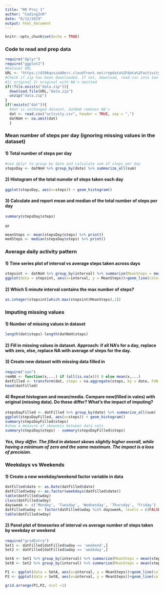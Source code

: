 ```yaml
---
title: "RR Proj 1"
author: "CodingInR"
date: "6/12/2019"
output: html_document
---
```


```r
knitr::opts_chunk$set(echo = TRUE)
```


### Code to read and prep data
```r
require("dplyr")
require("ggplot2")
#Dataset URL
URL <- "https://d396qusza40orc.cloudfront.net/repdata%2Fdata%2Factivity.zip"
#Check if zip has been downloaded. If not, download, read csv into two data frames:
#1) original 2) original with NA's omitted
if(!file.exists("data.zip")){
  download.file(URL,"data.zip")
  unzip("data.zip")
}
if(!exists("dat")){
  #dat is unchanged dataset, datNoH removes NA's
  dat <- read.csv("activity.csv", header = TRUE, sep = ",")
  datNoH <- na.omit(dat)
  }
```

### Mean number of steps per day (ignoring missing values in the dataset)
#### 1) Total number of steps per day
```r
#use dplyr to group by date and calculate sum of steps per day
stepsDay <- datNoH %>% group_by(date) %>% summarize_all(sum)
```
#### 2) Histogram of the total numebr of steps taken each day
```r
ggplot(stepsDay, aes(x=steps)) + geom_histogram()
```

#### 3) Calculate and report mean and median of the total number of steps per day

```r
summary(stepsDay$steps)
```
or
```r
meanSteps <- mean(stepsDay$steps) %>% print()
medSteps <- median(stepsDay$steps) %>% print()
```
### Average daily activity pattern
#### 1) Time series plot of interval vs average steps taken across days

```r
stepsint <- datNoH %>% group_by(interval) %>% summarize(MeanSteps = mean(steps))
ggplot(data = stepsint, aes(x=interval, y = MeanSteps))+geom_line(color = "blue")

```

#### 2) Which 5 minute interval contains the max number of steps?
```r
as.integer(stepsint[which.max(stepsint$MeanSteps),1])
```

### Imputing missing values
#### 1) Number of missing values in dataset
```r
length(dat$steps)-length(datNoH$steps)

```
#### 2) Fill in missing values in dataset.  Approach: if all NA's for a day, replace with zero, else, replace NA with average of steps for the day.
#### 3) Create new dataset with missing data filled in

```r
require("zoo")
remNA <- function(x,...) if (all(is.na(x))) 0 else mean(x,...)
datFilled <- transform(dat, steps = na.aggregate(steps, by = date, FUN = remNA))
head(datFilled)
```

#### 4) Repeat histogram and mean/media. Compare new(filled in vales) with original (missing data). Do these differ?  What's the impact of imputing?

```r
stepsDayFilled <- datFilled %>% group_by(date) %>% summarize_all(sum)
ggplot(stepsDayFilled, aes(x=steps)) + geom_histogram()
summary(stepsDayFilled$steps)
#show a measure of skewness between data sets
summary(stepsDay$steps) - summary(stepsDayFilled$steps)
```

##### Yes, they differ. The filled in dataset skews slightly higher overall, while having a minimum of zero and the same maximum. The impact is a loss of precision.

### Weekdays vs Weekends
#### 1) Create a new weekday/weekend factor variable in data

```r
datFilled$date <- as.Date(datFilled$date)
datFilled$wday <- as.factor(weekdays(datFilled$date))
table(datFilled$wday)
class(datFilled$wday)
daysweek <- c('Monday', 'Tuesday', 'Wednesday', 'Thursday', 'Friday')
datFilled$wday <- factor(datFilled$wday %in% daysweek, levels = c(FALSE, TRUE), labels = c('weekend','weekday'))
table(datFilled$wday)

```
#### 2) Panel plot of timeseries of interval vs average number of steps taken by weekday or weekend

```r
require("gridExtra")
Set1 <- datFilled[datFilled$wday == 'weekend',]
Set2 <- datFilled[datFilled$wday == 'weekday',]

SetA <- Set1 %>% group_by(interval) %>% summarize(MeanSteps = mean(steps))
SetB <- Set2 %>% group_by(interval) %>% summarize(MeanSteps = mean(steps))

P1 <- ggplot(data = SetA, aes(x=interval, y = MeanSteps))+geom_line(color = "red")+ggtitle("Weekend")
P2 <- ggplot(data = SetB, aes(x=interval, y = MeanSteps))+geom_line(color = "green")+ggtitle("Weekday")

grid.arrange(P1,P2, ncol =1)
```
